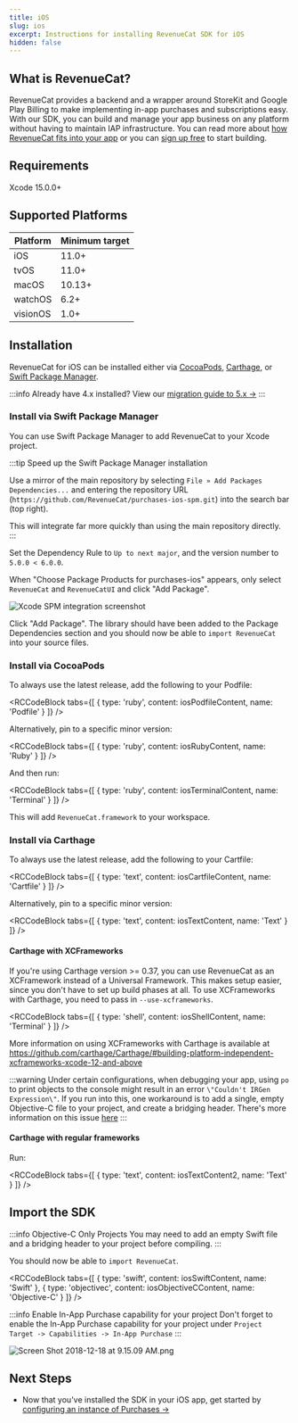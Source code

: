 ```yaml
---
title: iOS
slug: ios
excerpt: Instructions for installing RevenueCat SDK for iOS
hidden: false
---
```

## What is RevenueCat?

RevenueCat provides a backend and a wrapper around StoreKit and Google Play Billing to make implementing in-app purchases and subscriptions easy. With our SDK, you can build and manage your app business on any platform without having to maintain IAP infrastructure. You can read more about [how RevenueCat fits into your app](https://www.revenuecat.com/blog/growth/where-does-revenuecat-fit-in-your-app/) or you can [sign up free](https://app.revenuecat.com/signup) to start building.

## Requirements

Xcode 15.0.0+

## Supported Platforms

| Platform | Minimum target |
| --- | --- |
| iOS | 11.0+ |
| tvOS | 11.0+ |
| macOS | 10.13+ |
| watchOS | 6.2+ |
| visionOS | 1.0+ |

## Installation

RevenueCat for iOS can be installed either via [CocoaPods](/getting-started/installation/ios#section-install-via-cocoapods), [Carthage](ios#section-install-via-carthage), or [Swift Package Manager](/getting-started/installation/ios#section-install-via-swift-package-manager). 

:::info
Already have 4.x installed? View our [migration guide to 5.x →](/sdk-guides/ios-native-4x-to-5x-migration)
:::

<YouTubeEmbed videoId="QS7BTorY4" title="Set up RevenueCat Purchases SDK for iOS" />

### Install via Swift Package Manager

You can use Swift Package Manager to add RevenueCat to your Xcode project. 

:::tip Speed up the Swift Package Manager installation

Use a mirror of the main repository by selecting `File » Add Packages Dependencies...` and entering the repository URL (`https://github.com/RevenueCat/purchases-ios-spm.git`) into the search bar (top right). 

This will integrate far more quickly than using the main repository directly.
:::

Set the Dependency Rule to `Up to next major`, and the version number to `5.0.0 < 6.0.0`. 

When "Choose Package Products for purchases-ios" appears, only select `RevenueCat` and `RevenueCatUI` and click "Add Package".

![](/images/spm-integration.png "Xcode SPM integration screenshot")

Click "Add Package". The library should have been added to the Package Dependencies section and you should now be able to `import RevenueCat` into your source files.

### Install via CocoaPods

To always use the latest release, add the following to your Podfile:


<RCCodeBlock tabs={[
    { type: 'ruby', content: iosPodfileContent, name: 'Podfile' }
]} />

Alternatively, pin to a specific minor version:


<RCCodeBlock tabs={[
    { type: 'ruby', content: iosRubyContent, name: 'Ruby' }
]} />

And then run:


<RCCodeBlock tabs={[
    { type: 'ruby', content: iosTerminalContent, name: 'Terminal' }
]} />

This will add `RevenueCat.framework` to your workspace.

### Install via Carthage

To always use the latest release, add the following to your Cartfile:


<RCCodeBlock tabs={[
    { type: 'text', content: iosCartfileContent, name: 'Cartfile' }
]} />

Alternatively, pin to a specific minor version:


<RCCodeBlock tabs={[
    { type: 'text', content: iosTextContent, name: 'Text' }
]} />

#### Carthage with XCFrameworks

If you're using Carthage version >= 0.37, you can use RevenueCat as an XCFramework instead of a Universal Framework. This makes setup easier, since you don't have to set up build phases at all. 
To use XCFrameworks with Carthage, you need to pass in `--use-xcframeworks`.


<RCCodeBlock tabs={[
    { type: 'shell', content: iosShellContent, name: 'Terminal' }
]} />

More information on using XCFrameworks with Carthage is available at https://github.com/carthage/Carthage/#building-platform-independent-xcframeworks-xcode-12-and-above

:::warning
Under certain configurations, when debugging your app, using `po` to print objects to the console might result in an error `\"Couldn't IRGen Expression\"`. If you run into this, one workaround is to add a single, empty Objective-C file to your project, and create a bridging header. There's more information on this issue [here](https://steipete.com/posts/couldnt-irgen-expression/)
:::

#### Carthage with regular frameworks

Run:


<RCCodeBlock tabs={[
    { type: 'text', content: iosTextContent2, name: 'Text' }
]} />

## Import the SDK

:::info Objective-C Only Projects
You may need to add an empty Swift file and a bridging header to your project before compiling.
:::

You should now be able to `import RevenueCat`.


<RCCodeBlock tabs={[
    { type: 'swift', content: iosSwiftContent, name: 'Swift' },
    { type: 'objectivec', content: iosObjectiveCContent, name: 'Objective-C' }
]} />

:::info Enable In-App Purchase capability for your project
Don't forget to enable the In-App Purchase capability for your project under `Project Target -> Capabilities -> In-App Purchase`
:::

![](/images/65db383-Screen_Shot_2018-12-18_at_9.15.09_AM_7e473b83b672c36b1757c3b0b0a4f1d7.png "Screen Shot 2018-12-18 at 9.15.09 AM.png")

## Next Steps

* Now that you've installed the SDK in your iOS app, get started by [configuring an instance of Purchases →](/getting-started/quickstart#4-using-revenuecats-purchases-sdk)
